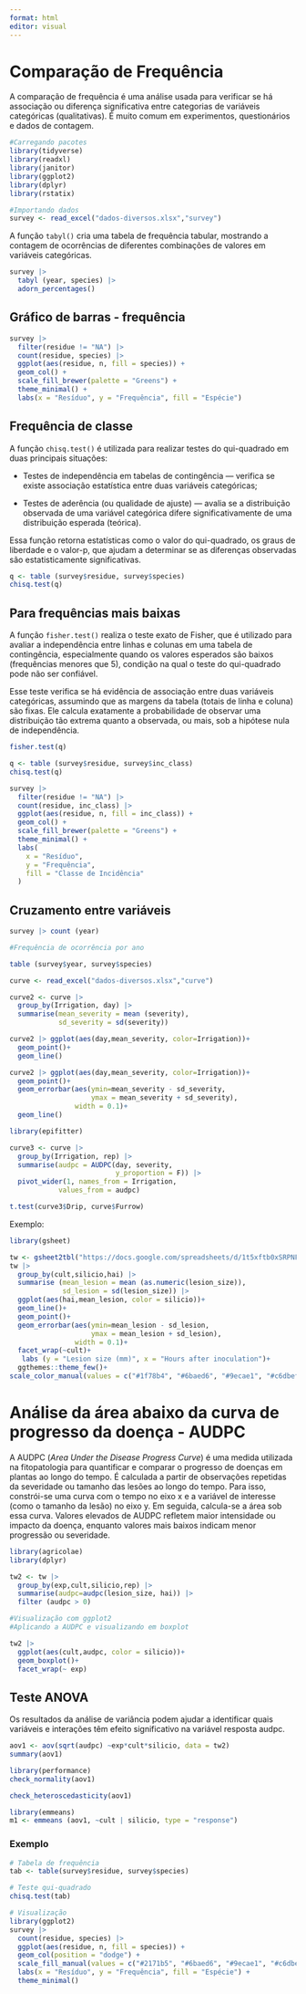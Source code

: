 ```yaml
---
format: html
editor: visual
---
```


# **Comparação de Frequência**

A comparação de frequência é uma análise usada para verificar se há associação ou diferença significativa entre categorias de variáveis categóricas (qualitativas). É muito comum em experimentos, questionários e dados de contagem.

```r
#Carregando pacotes
library(tidyverse)
library(readxl)
library(janitor)
library(ggplot2)
library(dplyr)
library(rstatix)

#Importando dados
survey <- read_excel("dados-diversos.xlsx","survey")
```

A função `tabyl()` cria uma tabela de frequência tabular, mostrando a contagem de ocorrências de diferentes combinações de valores em variáveis categóricas.

```r
survey |> 
  tabyl (year, species) |> 
  adorn_percentages()
```

## **Gráfico de barras - frequência**

```r
survey |> 
  filter(residue != "NA") |> 
  count(residue, species) |> 
  ggplot(aes(residue, n, fill = species)) +
  geom_col() +
  scale_fill_brewer(palette = "Greens") +
  theme_minimal() +
  labs(x = "Resíduo", y = "Frequência", fill = "Espécie")
```

## **Frequência de classe**

A função `chisq.test()` é utilizada para realizar testes do qui-quadrado em duas principais situações:

-   Testes de independência em tabelas de contingência — verifica se existe associação estatística entre duas variáveis categóricas;

-   Testes de aderência (ou qualidade de ajuste) — avalia se a distribuição observada de uma variável categórica difere significativamente de uma distribuição esperada (teórica).

Essa função retorna estatísticas como o valor do qui-quadrado, os graus de liberdade e o valor-p, que ajudam a determinar se as diferenças observadas são estatisticamente significativas.

```r
q <- table (survey$residue, survey$species)
chisq.test(q)
```

## **Para frequências mais baixas**

A função `fisher.test()` realiza o teste exato de Fisher, que é utilizado para avaliar a independência entre linhas e colunas em uma tabela de contingência, especialmente quando os valores esperados são baixos (frequências menores que 5), condição na qual o teste do qui-quadrado pode não ser confiável.

Esse teste verifica se há evidência de associação entre duas variáveis categóricas, assumindo que as margens da tabela (totais de linha e coluna) são fixas. Ele calcula exatamente a probabilidade de observar uma distribuição tão extrema quanto a observada, ou mais, sob a hipótese nula de independência.

```r
fisher.test(q)
```

```r
q <- table (survey$residue, survey$inc_class)
chisq.test(q)
```

```r
survey |> 
  filter(residue != "NA") |> 
  count(residue, inc_class) |> 
  ggplot(aes(residue, n, fill = inc_class)) +
  geom_col() +
  scale_fill_brewer(palette = "Greens") +
  theme_minimal() +
  labs(
    x = "Resíduo",
    y = "Frequência",
    fill = "Classe de Incidência"
  )
```

## **Cruzamento entre variáveis**

```r
survey |> count (year)
```

```r
#Frequência de ocorrência por ano

table (survey$year, survey$species)
```

```r
curve <- read_excel("dados-diversos.xlsx","curve")

curve2 <- curve |> 
  group_by(Irrigation, day) |> 
  summarise(mean_severity = mean (severity),
            sd_severity = sd(severity))

curve2 |> ggplot(aes(day,mean_severity, color=Irrigation))+
  geom_point()+
  geom_line()
```

```r
curve2 |> ggplot(aes(day,mean_severity, color=Irrigation))+
  geom_point()+
  geom_errorbar(aes(ymin=mean_severity - sd_severity,
                    ymax = mean_severity + sd_severity),
                width = 0.1)+
  geom_line()
```

```r

library(epifitter)

curve3 <- curve |> 
  group_by(Irrigation, rep) |> 
  summarise(audpc = AUDPC(day, severity,
                          y_proportion = F)) |> 
  pivot_wider(1, names_from = Irrigation,
            values_from = audpc)

t.test(curve3$Drip, curve$Furrow)
```

Exemplo:

```r
library(gsheet)

tw <- gsheet2tbl("https://docs.google.com/spreadsheets/d/1t5xftb0xSRPNFhM7h_MiPNtwt2UFUcm9/edit#gid=1594889893")
tw |> 
  group_by(cult,silicio,hai) |> 
  summarise (mean_lesion = mean (as.numeric(lesion_size)),
             sd_lesion = sd(lesion_size)) |> 
  ggplot(aes(hai,mean_lesion, color = silicio))+
  geom_line()+
  geom_point()+
  geom_errorbar(aes(ymin=mean_lesion - sd_lesion,
                    ymax = mean_lesion + sd_lesion),
                width = 0.1)+
  facet_wrap(~cult)+
   labs (y = "Lesion size (mm)", x = "Hours after inoculation")+
  ggthemes::theme_few()+
scale_color_manual(values = c("#1f78b4", "#6baed6", "#9ecae1", "#c6dbef"))
```

# **Análise da área abaixo da curva de progresso da doença - AUDPC**

A AUDPC (*Area Under the Disease Progress Curve*) é uma medida utilizada na fitopatologia para quantificar e comparar o progresso de doenças em plantas ao longo do tempo. É calculada a partir de observações repetidas da severidade ou tamanho das lesões ao longo do tempo. Para isso, constrói-se uma curva com o tempo no eixo x e a variável de interesse (como o tamanho da lesão) no eixo y. Em seguida, calcula-se a área sob essa curva. Valores elevados de AUDPC refletem maior intensidade ou impacto da doença, enquanto valores mais baixos indicam menor progressão ou severidade.

```r
library(agricolae)
library(dplyr)

tw2 <- tw |>
  group_by(exp,cult,silicio,rep) |> 
  summarise(audpc=audpc(lesion_size, hai)) |> 
  filter (audpc > 0)

#Visualização com ggplot2
#Aplicando a AUDPC e visualizando em boxplot

tw2 |> 
  ggplot(aes(cult,audpc, color = silicio))+
  geom_boxplot()+
  facet_wrap(~ exp)
```

## **Teste ANOVA**

Os resultados da análise de variância podem ajudar a identificar quais variáveis e interações têm efeito significativo na variável resposta audpc.

```r
aov1 <- aov(sqrt(audpc) ~exp*cult*silicio, data = tw2)
summary(aov1)
```

```r
library(performance)
check_normality(aov1)
```

```r
check_heteroscedasticity(aov1)
```

```r
library(emmeans)
m1 <- emmeans (aov1, ~cult | silicio, type = "response")
```

### Exemplo

```r
# Tabela de frequência
tab <- table(survey$residue, survey$species)

# Teste qui-quadrado
chisq.test(tab)

# Visualização
library(ggplot2)
survey |> 
  count(residue, species) |> 
  ggplot(aes(residue, n, fill = species)) +
  geom_col(position = "dodge") +
  scale_fill_manual(values = c("#2171b5", "#6baed6", "#9ecae1", "#c6dbef")) +
  labs(x = "Resíduo", y = "Frequência", fill = "Espécie") +
  theme_minimal()
```
